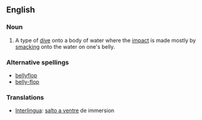 ==English==

===Noun===
{{wikipedia|bellyflop}}
{{en-noun|sg=[[belly]] [[flop]]}}
# A type of [[dive]] onto a body of water where the [[impact]] is made mostly by [[smacking]] onto the water on one's belly.

===Alternative spellings===
*[[bellyflop]]
*[[belly-flop]]

===Translations===
*[[Interlingua]]: [[salto a ventre]] de immersion